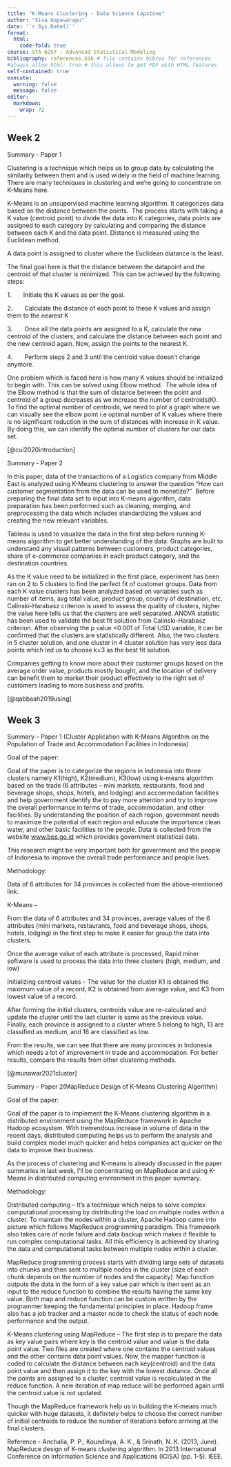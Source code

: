 ```yaml
---
title: "K-Means Clustering - Data Science Capstone"
author: "Siva Gopavarapu"
date: '`r Sys.Date()`'
format:
  html:
    code-fold: true
course: STA 6257 - Advanced Statistical Modeling
bibliography: references.bib # file contains bibtex for references
#always_allow_html: true # this allows to get PDF with HTML features
self-contained: true
execute: 
  warning: false
  message: false
editor: 
  markdown: 
    wrap: 72
---
```


## Week 2

Summary - Paper 1

Clustering is a technique which helps us to group data by calculating
the similarity between them and is used widely in the field of machine
learning. There are many techniques in clustering and we’re going to
concentrate on K-Means here.

K-Means is an unsupervised machine learning algorithm. It categorizes
data based on the distance between the points.  The process starts with
taking a K value (centroid point) to divide the data into K categories,
data points are assigned to each category by calculating and comparing
the distance between each K and the data point. Distance is measured
using the Euclidean method.

A data point is assigned to cluster where the Euclidean diatance is the
least.

The final goal here is that the distance between the datapoint and the
centroid of that cluster is minimized. This can be achieved by the
following steps:

1.       Initiate the K values as per the goal.

2.       Calculate the distance of each point to these K values and
assign them to the nearest K

3.       Once all the data points are assigned to a K, calculate the new
centroid of the clusters, and calculate the distance between each point
and the new centroid again. Now, assign the points to the nearest K.

4.       Perform steps 2 and 3 until the centroid value doesn’t change
anymore.

One problem which is faced here is how many K values should be
initialized to begin with. This can be solved using Elbow method.  The
whole idea of the Elbow method is that the sum of distance between the
point and centroid of a group decreases as we increase the number of
centroids(K). To find the optimal number of centroids, we need to plot a
graph where we can visually see the elbow point i.e optimal number of K
values where there is no significant reduction in the sum of distances
with increase in K value. By doing this, we can identify the optimal
number of clusters for our data set.

[@cui2020introduction]

Summary - Paper 2

In this paper, data of the transactions of a Logistics company from
Middle East is analyzed using K-Means clustering to answer the question
“How can customer segmentation from the data can be used to monetize?” 
Before preparing the final data set to input into K-means algorithm,
data preparation has been performed such as cleaning, merging, and
preprocessing the data which includes standardizing the values and
creating the new relevant variables.

Tableau is used to visualize the data in the first step before running
K-means algorithm to get better understanding of the data. Graphs are
built to understand any visual patterns between customers, product
categories, share of e-commerce companies in each product category, and
the destination countries.

As the K value need to be initialized in the first place, experiment has
been ran on 2 to 5 clusters to find the perfect fit of customer groups.
Data from each K value clusters has been analyzed based on variables
such as number of items, avg total value, product group, country of
destination, etc. Calinski-Harabasz criterion is used to assess the
quality of clusters, higher the value here tells us that the clusters
are well separated. ANOVA statistic has been used to validate the best
fit solution from Calinski-Harabasz criterion. After observing the p
value \<0.001 of Total USD variable, it can be confirmed that the
clusters are statistically different. Also, the two clusters in 5
cluster solution, and one cluster in 4 cluster solution has very less
data points which led us to choose k=3 as the best fit solution.

Companies getting to know more about their customer groups based on the
average order value, products mostly bought, and the location of
delivery can benefit them to market their product effectively to the
right set of customers leading to more business and profits.

[@qabbaah2019using]

## Week 3

Summary – Paper 1 (Cluster Application with K-Means Algorithm on the
Population of Trade and Accommodation Facilities in Indonesia)

Goal of the paper:

Goal of the paper is to categorize the regions in Indonesia into three
clusters namely K1(high), K2(medium), K3(low) using k-means algorithm
based on the trade (6 attributes – mini markets, restaurants, food and
beverage shops, shops, hotels, and lodging) and accommodation facilities
and help government identify the to pay more attention and try to
improve the overall performance in terms of trade, accommodation, and
other facilities. By understanding the position of each region,
government needs to maximize the potential of each region and educate
the importance clean water, and other basic facilities to the people.
Data is collected from the website [www.bps.go.id](http://www.bps.go.id)
which provides government statistical data.

This research might be very important both for government and the people
of Indonesia to improve the overall trade performance and people lives.

Methodology:

Data of 6 attributes for 34 provinces is collected from the
above-mentioned link.

K-Means –

From the data of 6 attributes and 34 provinces, average values of the 6
attributes (mini markets, restaurants, food and beverage shops, shops,
hotels, lodging) in the first step to make it easier for group the data
into clusters.

Once the average value of each attribute is processed, Rapid miner
software is used to process the data into three clusters (high, medium,
and low)

Initializing centroid values – The value for the cluster K1 is obtained
the maximum value of a record, K2 is obtained from average value, and K3
from lowest value of a record.

After forming the initial clusters, centroids value are re-calculated
and update the cluster until the last cluster is same as the previous
value. Finally, each province is assigned to a cluster where 5 belong to
high, 13 are classified as medium, and 16 are classified as low.

From the results, we can see that there are many provinces in Indonesia
which needs a lot of improvement in trade and accommodation. For better
results, compare the results from other clustering methods.

[@munawar2021cluster]

Summary – Paper 2(MapReduce Design of K-Means Clustering Algorithm)

Goal of the paper:

Goal of the paper is to implement the K-Means clustering algorithm in a
distributed environment using the MapReduce framework in Apache Hadoop
ecosystem. With tremendous increase in volume of data in the recent
days, distributed computing helps us to perform the analysis and build
complex model much quicker and helps companies act quicker on the data
to improve their business.

As the process of clustering and K-means is already discussed in the
paper summaries in last week, I’ll be concentrating on MapReduce and
using K-Means in distributed computing environment in this paper
summary.

Methodology:

Distributed computing – It’s a technique which helps to solve complex
computational processing by distributing the load on multiple nodes
within a cluster. To maintain the nodes within a cluster, Apache Hadoop
came into picture which follows MapReduce programming paradigm. This
framework also takes care of node failure and data backup which makes it
flexible to run complex computational tasks. All this efficiency is
achieved by sharing the data and computational tasks between multiple
nodes within a cluster.

MapReduce programming process starts with dividing large sets of
datasets into chunks and then sent to multiple nodes in the cluster
(size of each chunk depends on the number of nodes and the capacity).
Map function outputs the data in the form of a key value pair which is
then sent as an input to the reduce function to combine the results
having the same key value. Both map and reduce function can be custom
written by the programmer keeping the fundamental principles in place.
Hadoop frame also has a job tracker and a master node to check the
status of each node performance and the output.

K-Means clustering using MapReduce – The first step is to prepare the
data as key value pairs where key is the centroid value and value is the
data point value. Two files are created where one contains the centroid
values and the other contains data point values. Now, the mapper
function is coded to calculate the distance between each key(centroid)
and the data point value and then assign it to the key with the lowest
distance. Once all the points are assigned to a cluster, centroid value
is recalculated in the reduce function. A new iteration of map reduce
will be performed again until the centroid value is not updated.

Though the MapReduce framework help us in building the K-means much
quicker with huge datasets, it definitely helps to choose the correct
number of initial centroids to reduce the number of iterations before
arriving at the final clusters.

Reference - Anchalia, P. P., Koundinya, A. K., & Srinath, N. K. (2013,
June). MapReduce design of K-means clustering algorithm. In 2013
International Conference on Information Science and Applications (ICISA)
(pp. 1-5). IEEE.
